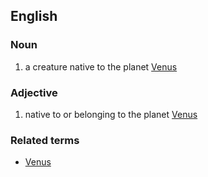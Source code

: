 ==English==
===Noun===
<!-- capitalized? -->

#a creature native to the planet [[Venus]]

===Adjective===
<!-- capitalized? -->

#native to or belonging to the planet [[Venus]]

===Related terms===
*[[Venus]]